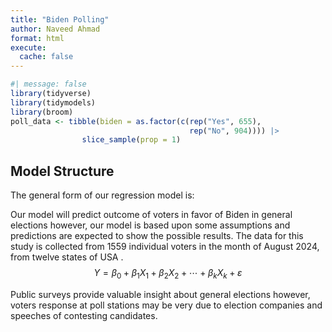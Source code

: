 ```yaml
---
title: "Biden Polling"
author: Naveed Ahmad
format: html
execute: 
  cache: false
---
```



```r
#| message: false
library(tidyverse)
library(tidymodels)
library(broom)
poll_data <- tibble(biden = as.factor(c(rep("Yes", 655), 
                                        rep("No", 904)))) |> 
                slice_sample(prop = 1)
```

## Model Structure

The general form of our regression model is:

Our model will predict outcome of voters in favor of Biden in general elections however, our model is based upon some assumptions and predictions are expected to show the possible results.
The data for this study is collected from 1559 individual voters in the month of August 2024, from twelve states of USA .
$$
Y = \beta_0 + \beta_1 X_1 + \beta_2 X_2 + \cdots + \beta_k X_k + \varepsilon
$$

Public surveys provide valuable insight about general elections however, voters response at poll stations may be very due to election companies and speeches of contesting candidates. 
